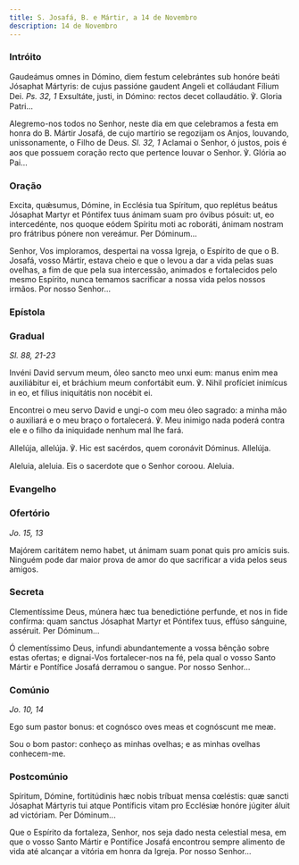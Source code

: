 ```yaml
---
title: S. Josafá, B. e Mártir, a 14 de Novembro
description: 14 de Novembro
---
```


### Intróito

<div class="side-by-side not-content">

Gaudeámus omnes in Dómino, diem festum celebrántes sub honóre beáti Jósaphat Mártyris: de cujus passióne gaudent Angeli et colláudant Fílium Dei. <em>Ps. 32, 1</em> Exsultáte, justi, in Dómino: rectos decet collaudátio. ℣. Gloria Patri...

Alegremo-nos todos no Senhor, neste dia em que celebramos a festa em honra do B. Mártir Josafá, de cujo martírio se regozijam os Anjos, louvando, unissonamente, o Filho de Deus. <em>Sl. 32, 1</em> Aclamai o Senhor, ó justos, pois é aos que possuem coração recto que pertence louvar o Senhor. ℣. Glória ao Pai...

</div>

### Oração

<div class="side-by-side not-content">

Excita, quǽsumus, Dómine, in Ecclésia tua Spíritum, quo replétus beátus Jósaphat Martyr et Póntifex tuus ánimam suam pro óvibus pósuit: ut, eo intercedénte, nos quoque eódem Spíritu moti ac roboráti, ánimam nostram pro frátribus pónere non vereámur. Per Dóminum...

Senhor, Vos imploramos, despertai na vossa Igreja, o Espírito de que o B. Josafá, vosso Mártir, estava cheio e que o levou a dar a vida pelas suas ovelhas, a fim de que pela sua intercessão, animados e fortalecidos pelo mesmo Espírito, nunca temamos sacrificar a nossa vida pelos nossos irmãos. Por nosso Senhor...

</div>

### Epístola


<LinkCard
  title="S. Tomás de Cantorbéry, B. e M."
  href="/missal/santos/12-29#epístola"
/>

### Gradual

<em>Sl. 88, 21-23</em>

<div class="side-by-side not-content">

Invéni David servum meum, óleo sancto meo unxi eum: manus enim mea auxiliábitur ei, et bráchium meum confortábit eum. ℣. Nihil profíciet inimícus in eo, et fílius iniquitátis non nocébit ei.

Encontrei o meu servo David e ungi-o com meu óleo sagrado: a minha mão o auxiliará e o meu braço o fortalecerá. ℣. Meu inimigo nada poderá contra ele e o filho da iniquidade nenhum mal lhe fará.

Allelúja, allelúja. ℣. Hic est sacérdos, quem coronávit Dóminus. Allelúja.

Aleluia, aleluia. Eis o sacerdote que o Senhor coroou. Aleluia.

</div>

### Evangelho

<LinkCard
  title="S. Tomás de Cantorbéry, B. e M."
  href="/missal/santos/12-29#evangelho"
/>

### Ofertório

<em>Jo. 15, 13</em>

<div class="side-by-side not-content">

Majórem caritátem nemo habet, ut ánimam suam ponat quis pro amícis suis. Ninguém pode dar maior prova de amor do que sacrificar a vida pelos seus amigos.

</div>

### Secreta

<div class="side-by-side not-content">

Clementíssime Deus, múnera hæc tua benedictióne perfunde, et nos in fide confírma: quam sanctus Jósaphat Martyr et Póntifex tuus, effúso sánguine, asséruit. Per Dóminum...

Ó clementíssimo Deus, infundi abundantemente a vossa bênção sobre estas ofertas; e dignai-Vos fortalecer-nos na fé, pela qual o vosso Santo Mártir e Pontífice Josafá derramou o sangue. Por nosso Senhor...

</div>

### Comúnio

<em>Jo. 10, 14</em>

<div class="side-by-side not-content">

Ego sum pastor bonus: et cognósco oves meas et cognóscunt me meæ.

Sou o bom pastor: conheço as minhas ovelhas; e as minhas ovelhas conhecem-me.

</div>

### Postcomúnio

<div class="side-by-side not-content">

Spíritum, Dómine, fortitúdinis hæc nobis tríbuat mensa cœléstis: quæ sancti Jósaphat Mártyris tui atque Pontíficis vitam pro Ecclésiæ honóre júgiter áluit ad victóriam. Per Dóminum...

Que o Espírito da fortaleza, Senhor, nos seja dado nesta celestial mesa, em que o vosso Santo Mártir e Pontífice Josafá encontrou sempre alimento de vida até alcançar a vitória em honra da Igreja. Por nosso Senhor...

</div>

